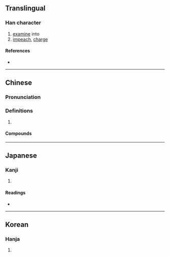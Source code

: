 {{character info/new}}
==Translingual==

===Han character===
{{Han char|rn=19|rad=力|as=06|sn=8|four=04827|canj=YOKS|ids=⿰亥力}}

# [[examine]] into
# [[impeach]], [[charge]]

====References====
* {{Han ref|kx=0147.200|dkj=02342|dj=0331.280|hdz=10370.020|uh=52BE|ud=21182|bh=A8F0|bd=43248}}

----

==Chinese==
{{zh-forms}}

===Pronunciation===
{{zh-pron
|m=hé
|c=hat6
|mc=y
|oc=y
|cat=
}}

===Definitions===
{{zh-hanzi}}

# {{rfdef|zh}}

====Compounds====
{{zh-der|彈劾|劾奏|彈劾權|彈劾無私|劾繫|參劾|投劾|深文巧劾|舉劾}}

----

==Japanese==

===Kanji===
{{ja-kanji|grade=c|rs=力06}}

# {{defn|lang=ja|sort=力06}}

====Readings====
* {{ja-readings|on=[[がい]] (gai)|kun=[[さばく]] (sabaku), [[しらべる]] (shiraberu), [[きわめる]] (kiwameru), [[つとめる]] (tsutomeru)}}

----

==Korean==

===Hanja===
{{ko-hanja|hangeul=[[핵]], [[해]]|rv=haek, hae|mr=haek, hae}}

# {{defn|lang=ko|sort=力06}}